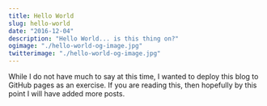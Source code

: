```yaml
---
title: Hello World
slug: hello-world
date: "2016-12-04"
description: "Hello World... is this thing on?"
ogimage: "./hello-world-og-image.jpg"
twitterimage: "./hello-world-og-image.jpg"
---
```


While I do not have much to say at this time, I wanted to deploy this blog to GitHub pages as an exercise. If you are reading this, then hopefully by this point I will have added more posts.
